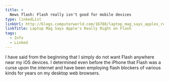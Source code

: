 ```yaml
---
title: >
  News flash: Flash really isn't good for mobile devices
type: linkedList
linkUrl: http://blogs.computerworld.com/16788/laptop_mag_says_apples_really_right_on_flash
linkTitle: Laptop Mag Says Apple's Really Right on Flash
tags:
  - Info
  - Linked
---
```


I have said from the beginning that I simply do not want Flash anywhere near my iOS devices. I determined even before the iPhone that Flash was a curse upon the internet and have been employing flash blockers of various kinds for years on my desktop web browsers.
